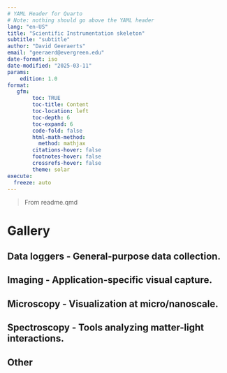```yaml
---
# YAML Header for Quarto
# Note: nothing should go above the YAML header
lang: "en-US"
title: "Scientific Instrumentation skeleton"
subtitle: "subtitle"
author: "David Geeraerts"
email: "geeraerd@evergreen.edu"
date-format: iso
date-modified: "2025-03-11"
params:
    edition: 1.0
format:
   gfm:
        toc: TRUE
        toc-title: Content
        toc-location: left
        toc-depth: 6
        toc-expand: 6
        code-fold: false
        html-math-method:
          method: mathjax
        citations-hover: false
        footnotes-hover: false
        crossrefs-hover: false
        theme: solar
execute:
  freeze: auto
---
```



> From readme.qmd

# Gallery

## Data loggers - General-purpose data collection.

## Imaging - Application-specific visual capture.

## Microscopy - Visualization at micro/nanoscale.

## Spectroscopy - Tools analyzing matter-light interactions.

## Other